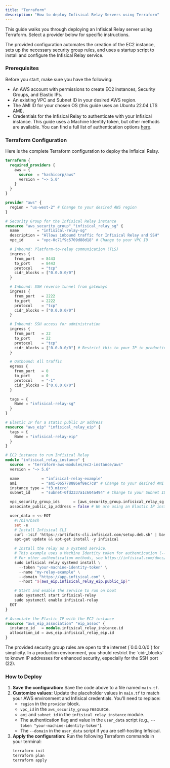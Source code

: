 ```yaml
---
title: "Terraform"
description: "How to deploy Infisical Relay Servers using Terraform"
---
```


This guide walks you through deploying an Infisical Relay server using Terraform. Select a provider below for specific instructions.

<Tabs>
<Tab title="AWS EC2">
The provided configuration automates the creation of the EC2 instance, sets up the necessary security group rules, and uses a startup script to install and configure the Infisical Relay service.

### Prerequisites

Before you start, make sure you have the following:
- An AWS account with permissions to create EC2 instances, Security Groups, and Elastic IPs.
- An existing VPC and Subnet ID in your desired AWS region.
- The AMI ID for your chosen OS (this guide uses an Ubuntu 22.04 LTS AMI).
- Credentials for the Infisical Relay to authenticate with your Infisical instance. This guide uses a Machine Identity token, but other methods are available. You can find a full list of authentication options [here](/cli/commands/relay#available-authentication-methods).

### Terraform Configuration

Here is the complete Terraform configuration to deploy the Infisical Relay.

```terraform
terraform {
  required_providers {
    aws = {
      source  = "hashicorp/aws"
      version = "~> 5.0"
    }
  }
}

provider "aws" {
  region = "us-west-2" # Change to your desired AWS region
}

# Security Group for the Infisical Relay instance
resource "aws_security_group" "infisical_relay_sg" {
  name        = "infisical-relay-sg"
  description = "Allows inbound traffic for Infisical Relay and SSH"
  vpc_id      = "vpc-0c71f9c5709d88d18" # Change to your VPC ID

  # Inbound: Platform-to-relay communication (TLS)
  ingress {
    from_port   = 8443
    to_port     = 8443
    protocol    = "tcp"
    cidr_blocks = ["0.0.0.0/0"]
  }

  # Inbound: SSH reverse tunnel from gateways
  ingress {
    from_port   = 2222
    to_port     = 2222
    protocol    = "tcp"
    cidr_blocks = ["0.0.0.0/0"]
  }

  # Inbound: SSH access for administration
  ingress {
    from_port   = 22
    to_port     = 22
    protocol    = "tcp"
    cidr_blocks = ["0.0.0.0/0"] # Restrict this to your IP in production
  }

  # Outbound: All traffic
  egress {
    from_port   = 0
    to_port     = 0
    protocol    = "-1"
    cidr_blocks = ["0.0.0.0/0"]
  }

  tags = {
    Name = "infisical-relay-sg"
  }
}

# Elastic IP for a static public IP address
resource "aws_eip" "infisical_relay_eip" {
  tags = {
    Name = "infisical-relay-eip"
  }
}

# EC2 instance to run Infisical Relay
module "infisical_relay_instance" {
  source  = "terraform-aws-modules/ec2-instance/aws"
  version = "~> 5.6"

  name          = "infisical-relay-example"
  ami           = "ami-065778886ef8ec7c8" # Change to your desired AMI ID
  instance_type = "t3.micro"
  subnet_id     = "subnet-0fd2337a1c604a494" # Change to your Subnet ID

  vpc_security_group_ids      = [aws_security_group.infisical_relay_sg.id]
  associate_public_ip_address = false # We are using an Elastic IP instead

  user_data = <<-EOT
    #!/bin/bash
    set -e
    # Install Infisical CLI
    curl -1sLf 'https://artifacts-cli.infisical.com/setup.deb.sh' | bash
    apt-get update && apt-get install -y infisical

    # Install the relay as a systemd service.
    # This example uses a Machine Identity token for authentication (--token).
    # For other authentication methods, see https://infisical.com/docs/cli/commands/relay#available-authentication-methods
    sudo infisical relay systemd install \
      --token "your-machine-identity-token" \
      --name "my-relay-example" \
      --domain "https://app.infisical.com" \
      --host "${aws_eip.infisical_relay_eip.public_ip}"

    # Start and enable the service to run on boot
    sudo systemctl start infisical-relay
    sudo systemctl enable infisical-relay
  EOT
}

# Associate the Elastic IP with the EC2 instance
resource "aws_eip_association" "eip_assoc" {
  instance_id   = module.infisical_relay_instance.id
  allocation_id = aws_eip.infisical_relay_eip.id
}
```

<Warning>
The provided security group rules are open to the internet (`0.0.0.0/0`) for simplicity. In a production environment, you should restrict the `cidr_blocks` to known IP addresses for enhanced security, especially for the SSH port (22).
</Warning>

### How to Deploy

1.  **Save the configuration:** Save the code above to a file named `main.tf`.
2.  **Customize values:** Update the placeholder values in `main.tf` to match your AWS environment and Infisical credentials. You'll need to replace:
    - `region` in the `provider` block.
    - `vpc_id` in the `aws_security_group` resource.
    - `ami` and `subnet_id` in the `infisical_relay_instance` module.
    - The authentication flag and value in the `user_data` script (e.g., `--token "your-machine-identity-token"`).
    - The `--domain` in the `user_data` script if you are self-hosting Infisical.
3.  **Apply the configuration:** Run the following Terraform commands in your terminal:
    ```bash
    terraform init
    terraform plan
    terraform apply
    ```
</Tab>
</Tabs>
